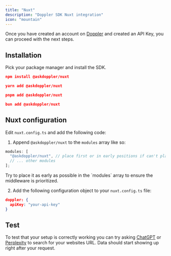```yaml
---
title: "Nuxt"
description: "Doppler SDK Nuxt integration"
icon: "mountain"
---
```


Once you have created an account on [Doppler](https://askdoppler.com) and created an API Key, you can proceed with the next steps.

## Installation

Pick your package manager and install the SDK.

<CodeGroup>

```json npm
npm install @askdoppler/nuxt
```

```json yarn
yarn add @askdoppler/nuxt
```

```json pnpm
pnpm add @askdoppler/nuxt
```

```json bun
bun add @askdoppler/nuxt
```

</CodeGroup>

## Nuxt configuration

Edit `nuxt.config.ts` and add the following code:

1. Append `@askdoppler/nuxt` to the `modules` array like so:

```ts nuxt.config.ts
modules: [
  "@askdoppler/nuxt", // place first or in early positions if can't place first
  // ... other modules
];
```

<Warning>
  Try to place it as early as possible in the `modules` array to ensure the
  middleware is prioritized.
</Warning>

2. Add the following configuration object to your `nuxt.config.ts` file:

```json nuxt.config.ts
doppler: {
  apiKey: "your-api-key"
}
```

## Test

To test that your setup is correctly working you can try asking [ChatGPT](https://chatgpt.com) or [Perplexity](https://www.perplexity.ai) to search for your websites URL. Data should start showing up right after your request.
